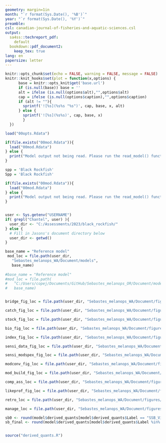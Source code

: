 ```yaml
---
geometry: margin=1in
month: "`r format(Sys.Date(), '%B')`"
year: "`r format(Sys.Date(), '%Y')`"
preamble: 
csl: canadian-journal-of-fisheries-and-aquatic-sciences.csl
output:
  sa4ss::techreport_pdf:
    default
  bookdown::pdf_document2:
    keep_tex: true
lang: en
papersize: letter
---
```


```r
knitr::opts_chunk$set(echo = FALSE, warning = FALSE, message = FALSE)
knitr::knit_hooks$set(plot = function(x,options) {
      base = knitr::opts_knit$get('base.url')
      if (is.null(base)) base = ''
      alt = ifelse (is.null(options$alt),"",options$alt)
      cap = ifelse (is.null(options$caption),"",options$caption)
      if (alt != ""){
        sprintf('![%s](%s%s "%s")', cap, base, x, alt)
      } else {
        sprintf('![%s](%s%s)', cap, base, x)
        }
  })

load("00opts.Rdata")

if(file.exists("00mod.Rdata")){
  load("00mod.Rdata")
} else {
  print("Model output not being read. Please run the read_model() function.")
}

spp = 'Black Rockfish'
Spp = 'Black Rockfish'

if(file.exists("00mod.Rdata")){
  load("00mod.Rdata")
} else {
  print("Model output not being read. Please run the read_model() function.")
}


user <- Sys.getenv("USERNAME")
if( grepl("Chantel", user) ){
  user_dir <- "C:/Assessments/2023/black_rockfish/"
} else {
  # Fill in Jasons's document directory below
  user_dir <- getwd()
}

base_name = "Reference model"
 mod_loc = file.path(user_dir,
   "Sebastes_melanops_WA/Document/models",
   base_name)
   
#base_name = "Reference model"
#mod_loc = file.path(
#   "C:/Users/copej/Documents/GitHub/Sebastes_melanops_OR/Document/models",
#   base_name)


bridge_fig_loc = file.path(user_dir, "Sebastes_melanops_WA/Document/figures/Bridge")

catch_fig_loc = file.path(user_dir, "Sebastes_melanops_WA/Document/figures/catches")

stock_fig_loc = file.path(user_dir, "Sebastes_melanops_WA/Document/figures/stock")

bio_fig_loc = file.path(user_dir, "Sebastes_melanops_WA/Document/figures/biology_plots")

index_fig_loc = file.path(user_dir, "Sebastes_melanops_WA/Document/figures/index")

sensi_data_fig_loc = file.path(user_dir, "Sebastes_melanops_WA/Document/figures/sensi_data")

sensi_modspex_fig_loc = file.path(user_dir, "Sebastes_melanops_WA/Document/figures/sensi_modspex")

modconv_fig_loc = file.path(user_dir, "Sebastes_melanops_WA/Document/figures/modconverge")

mod_build_fig_loc = file.path(user_dir, "Sebastes_melanops_WA/Document/figures/modbuild")

comp_ass_loc = file.path(user_dir, "Sebastes_melanops_WA/Document/figures/comp_2015_2023")

likeprof_fig_loc = file.path(user_dir, "Sebastes_melanops_WA/Document/figures/likelihoods")

retro_loc = file.path(user_dir, "Sebastes_melanops_WA/Document/figures/retro")

manage_loc = file.path(user_dir, "Sebastes_melanops_WA/Document/figures/management")

sb0 <- round(model$derived_quants[model$derived_quants$Label == "SSB_Virgin", "Value"], 2)
sb_final <- round(model$derived_quants[model$derived_quants$Label %in% paste0("SSB_", model$endyr + 1), "Value"], 2)


source("derived_quants.R")

```

